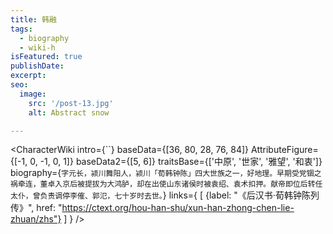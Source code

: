 ```yaml
---
title: 韩融
tags:
  - biography
  - wiki-h
isFeatured: true
publishDate:
excerpt:
seo:
  image:
    src: '/post-13.jpg'
    alt: Abstract snow

---
```



<CharacterWiki
  intro={``}
  baseData={[36, 80, 28, 76, 84]}
  AttributeFigure={[-1, 0, -1, 0, 1]}
  baseData2={[5, 6]}
  traitsBase={['中原', '世家', '雅望', '和衷']}
  biography={`字元长，颍川舞阳人，颍川「荀韩钟陈」四大世族之一，好地理。早期受党锢之祸牵连，董卓入京后被提拔为大鸿胪，却在出使山东诸侯时被袁绍、袁术扣押。献帝即位后转任太仆，曾负责调停李傕、郭氾，七十岁时去世。`}
  links={
    [
      {label: "《后汉书·荀韩钟陈列传》", href: "https://ctext.org/hou-han-shu/xun-han-zhong-chen-lie-zhuan/zhs"}
    ]
  }
/>
